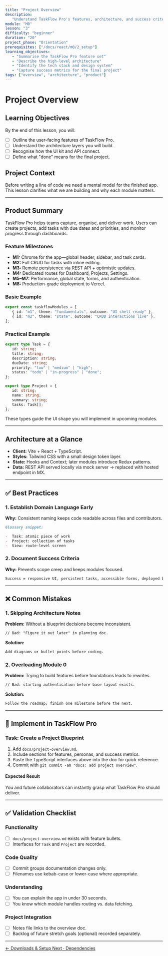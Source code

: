 ```yaml
---
title: "Project Overview"
description:
   "Understand TaskFlow Pro's features, architecture, and success criteria."
module: "M0"
lesson: "3"
difficulty: "beginner"
duration: "20"
project_phase: "Orientation"
prerequisites: ["/docs/react/m0/2_setup"]
learning_objectives:
   - "Summarise the TaskFlow Pro feature set"
   - "Describe the high-level architecture"
   - "Identify the tech stack and design system"
   - "Capture success metrics for the final project"
tags: ["overview", "architecture", "product"]
---
```


# Project Overview

## Learning Objectives

By the end of this lesson, you will:

-  [ ] Outline the user-facing features of TaskFlow Pro.
-  [ ] Understand the architecture layers you will build.
-  [ ] Recognise how the UI kit and API connect.
-  [ ] Define what "done" means for the final project.

## Project Context

Before writing a line of code we need a mental model for the finished app. This
lesson clarifies what we are building and why each module matters.

---

## Product Summary

TaskFlow Pro helps teams capture, organise, and deliver work. Users can create
projects, add tasks with due dates and priorities, and monitor progress through
dashboards.

### Feature Milestones

-  **M1:** Chrome for the app—global header, sidebar, and task cards.
-  **M2:** Full CRUD for tasks with inline editing.
-  **M3:** Remote persistence via REST API + optimistic updates.
-  **M4:** Dedicated routes for Dashboard, Projects, Settings.
-  **M5–M7:** Performance, global state, forms, and authentication.
-  **M8:** Production-grade deployment to Vercel.

### Basic Example

```ts
export const taskflowModules = [
   { id: "m1", theme: "fundamentals", outcome: "UI shell ready" },
   { id: "m2", theme: "state", outcome: "CRUD interactions live" },
];
```

### Practical Example

```ts
export type Task = {
   id: string;
   title: string;
   description: string;
   dueDate: string;
   priority: "low" | "medium" | "high";
   status: "todo" | "in-progress" | "done";
};

export type Project = {
   id: string;
   name: string;
   summary: string;
   tasks: Task[];
};
```

These types guide the UI shape you will implement in upcoming modules.

---

## Architecture at a Glance

-  **Client:** Vite + React + TypeScript.
-  **Styles:** Tailwind CSS with a small design token layer.
-  **State:** Hooks and Context; later modules introduce Redux patterns.
-  **Data:** REST API served locally via mock server → replaced with hosted
   endpoint in MX.

---

## ✅ Best Practices

### 1. Establish Domain Language Early

**Why:** Consistent naming keeps code readable across files and contributors.

```md
Glossary snippet:

-  Task: atomic piece of work
-  Project: collection of tasks
-  View: route-level screen
```

### 2. Document Success Criteria

**Why:** Prevents scope creep and keeps modules focused.

```md
Success = responsive UI, persistent tasks, accessible forms, deployed build.
```

---

## ❌ Common Mistakes

### 1. Skipping Architecture Notes

**Problem:** Without a blueprint decisions become inconsistent.

```md
// Bad: "Figure it out later" in planning doc.
```

**Solution:**

```md
Add diagrams or bullet points before coding.
```

### 2. Overloading Module 0

**Problem:** Trying to build features before foundations leads to rewrites.

```md
// Bad: starting authentication before base layout exists.
```

**Solution:**

```md
Follow the roadmap; finish one milestone before the next.
```

---

## 🔨 Implement in TaskFlow Pro

### Task: Create a Project Blueprint

1. Add `docs/project-overview.md`.
2. Include sections for features, personas, and success metrics.
3. Paste the TypeScript interfaces above into the doc for quick reference.
4. Commit with `git commit -am "docs: add project overview"`.

#### Expected Result

You and future collaborators can instantly grasp what TaskFlow Pro should
deliver.

---

## ✅ Validation Checklist

### Functionality

-  [ ] `docs/project-overview.md` exists with feature bullets.
-  [ ] Interfaces for `Task` and `Project` are recorded.

### Code Quality

-  [ ] Commit groups documentation changes only.
-  [ ] Filenames use kebab-case or lower-case where appropriate.

### Understanding

-  [ ] You can explain the app in under 30 seconds.
-  [ ] You know which module handles routing vs. data fetching.

### Project Integration

-  [ ] Notes file links to the overview doc.
-  [ ] Backlog of future stretch goals (optional) recorded separately.

---

<div className='mt-8 flex justify-between'>
   <a
      href='/docs/react/m0/2_setup'
      className='text-sm font-medium text-muted-foreground hover:text-foreground'
   >
      ← Downloads & Setup
   </a>
   <a
      href='/docs/react/m0/4_dependencies'
      className='text-sm font-medium text-primary hover:text-primary/80'
   >
      Next · Dependencies
   </a>
</div>
